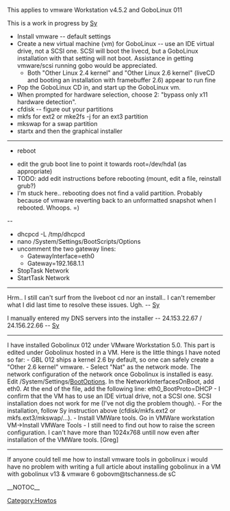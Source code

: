 This applies to vmware Workstation v4.5.2 and GoboLinux 011

This is a work in progress by [[Sy]]

* Install vmware -- default settings
* Create a new virtual machine (vm) for GoboLinux -- use an IDE virtual drive, not a SCSI one.  SCSI will boot the livecd, but a GoboLinux installation with that setting will not boot.  Assistance in getting vmware/scsi running gobo would be appreciated.
** Both "Other Linux 2.4 kernel" and "Other Linux 2.6 kernel" (liveCD and booting an installation with framebuffer 2.6) appear to run fine
* Pop the GoboLinux CD in, and start up the GoboLinux vm.
* When prompted for hardware selection, choose 2:  "bypass only x11 hardware detection".
* cfdisk -- figure out your partitions
* mkfs for ext2 or mke2fs -j for an ext3 partition
* mkswap for a swap partition
* startx and then the graphical installer

----

* reboot

* edit the grub boot line to point it towards root=/dev/hda1 (as appropriate)
* TODO: add edit instructions before rebooting (mount, edit a file, reinstall grub?)
* I'm stuck here.. rebooting does not find a valid partition.  Probably because of vmware reverting back to an unformatted snapshot when I rebooted.  Whoops.  =)

--

* dhcpcd -L /tmp/dhcpcd
* nano /System/Settings/BootScripts/Options
* uncomment the two gateway lines:
** GatewayInterface=eth0
** Gateway=192.168.1.1
* StopTask Network
* StartTask Network

----

Hrm.. I still can't surf from the liveboot cd nor an install.. I can't remember what I did last time to resolve these issues.  Ugh. -- [[Sy]]

I manually entered my DNS servers into the installer -- 24.153.22.67 / 24.156.22.66 -- [[Sy]]
----
I have installed Gobolinux 012 under VMware Workstation 5.0. This part is  edited under Gobolinux hosted in a VM. Here is the little things I have noted so far:
- GBL 012 ships a kernel 2.6 by default, so one can safely create a "Other 2.6 kernel" vmware.
- Select "Nat" as the network mode. The network configuration of the network once Gobolinux is installed is easy. Edit /System/Settings/[[BootOptions]]. In the NetworkInterfacesOnBoot, add eth0. At the end of the file, add the following line:
eth0_BootProto=DHCP
- I confirm that the VM has to use an IDE virtual drive, not a SCSI one. SCSI installation does not work for me (I've not dig the problem though).
- For the installation, follow Sy instruction above (cfdisk/mkfs.ext2 or mkfs.ext3/mkswap/...).
- Install VMWare tools. Go in VMWare workstation VM->Install VMWare Tools
- I still need to find out how to raise the screen configuration. I can't have more than 1024x768 untill now even after installation of the VMWare tools.
[Greg]

----
If anyone could tell me how to install vmware tools in gobolinux i would have no problem with writing a full article about installing gobolinux in a VM with gobolinux v13 & vmware 6
gobovm@tschanness.de
sC

[[Category:Howtos]]
__NOTOC__

